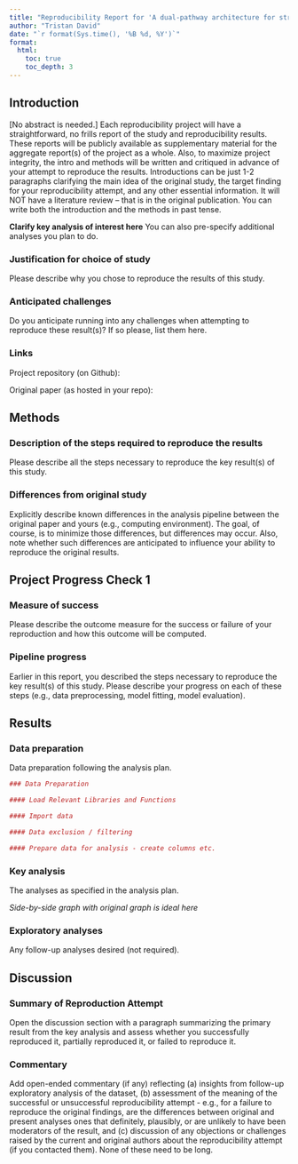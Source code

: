 ```yaml
---
title: "Reproducibility Report for 'A dual-pathway architecture for stress to disrupt agency and promote habit' by Giovanniello et al. (2025, Nature)"
author: "Tristan David"
date: "`r format(Sys.time(), '%B %d, %Y')`"
format:
  html:
    toc: true
    toc_depth: 3
---
```


<!-- Reproducibility reports should all use this template to standardize reporting across projects. These reports will be public supplementary materials that accompany the summary report(s) of the aggregate results. -->

## Introduction

[No abstract is needed.]  Each reproducibility project will have a straightforward, no frills report of the study and reproducibility results. These reports will be publicly available as supplementary material for the aggregate report(s) of the project as a whole.  Also, to maximize project integrity, the intro and methods will be written and critiqued in advance of your attempt to reproduce the results. Introductions can be just 1-2 paragraphs clarifying the main idea of the original study, the target finding for your reproducibility attempt, and any other essential information.  It will NOT have a literature review -- that is in the original publication. You can write both the introduction and the methods in past tense.  

**Clarify key analysis of interest here**  You can also pre-specify additional analyses you plan to do.

### Justification for choice of study

Please describe why you chose to reproduce the results of this study.

### Anticipated challenges

Do you anticipate running into any challenges when attempting to reproduce these result(s)? If so please, list them here.

### Links

Project repository (on Github): 

Original paper (as hosted in your repo): 

## Methods

### Description of the steps required to reproduce the results

Please describe all the steps necessary to reproduce the key result(s) of this study. 

### Differences from original study

Explicitly describe known differences in the analysis pipeline between the original paper and yours (e.g., computing environment). The goal, of course, is to minimize those differences, but differences may occur. Also, note whether such differences are anticipated to influence your ability to reproduce the original results.

## Project Progress Check 1

### Measure of success

Please describe the outcome measure for the success or failure of your reproduction and how this outcome will be computed.


### Pipeline progress

Earlier in this report, you described the steps necessary to reproduce the key result(s) of this study. Please describe your progress on each of these steps (e.g., data preprocessing, model fitting, model evaluation).


## Results

### Data preparation

Data preparation following the analysis plan.
	
```r
### Data Preparation

#### Load Relevant Libraries and Functions

#### Import data

#### Data exclusion / filtering

#### Prepare data for analysis - create columns etc.
```

### Key analysis

The analyses as specified in the analysis plan.  

*Side-by-side graph with original graph is ideal here*

### Exploratory analyses

Any follow-up analyses desired (not required).  

## Discussion

### Summary of Reproduction Attempt

Open the discussion section with a paragraph summarizing the primary result from the key analysis and assess whether you successfully reproduced it, partially reproduced it, or failed to reproduce it.  

### Commentary

Add open-ended commentary (if any) reflecting (a) insights from follow-up exploratory analysis of the dataset, (b) assessment of the meaning of the successful or unsuccessful reproducibility attempt - e.g., for a failure to reproduce the original findings, are the differences between original and present analyses ones that definitely, plausibly, or are unlikely to have been moderators of the result, and (c) discussion of any objections or challenges raised by the current and original authors about the reproducibility attempt (if you contacted them).  None of these need to be long.
